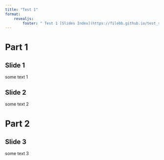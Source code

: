 ```yaml
---
title: "Test 1"
format:
    revealjs:
        footer: " Test 1 [Slides Index](https://filebb.github.io/test_slides)"
---
```


# Part 1

## Slide 1

some text 1

## Slide 2

some text 2

# Part 2

## Slide 3

some text 3